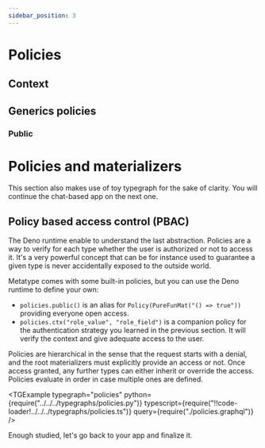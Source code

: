 ```yaml
---
sidebar_position: 3
---
```


# Policies

## Context




## Generics policies

### Public



# Policies and materializers

This section also makes use of toy typegraph for the sake of clarity. You will continue the chat-based app on the next one.


## Policy based access control (PBAC)

The Deno runtime enable to understand the last abstraction. Policies are a way to verify for each type whether the user is authorized or not to access it. It's a very powerful concept that can be for instance used to guarantee a given type is never accidentally exposed to the outside world.

Metatype comes with some built-in policies, but you can use the Deno runtime to define your own:

- `policies.public()` is an alias for `Policy(PureFunMat("() => true"))` providing everyone open access.
- `policies.ctx("role_value", "role_field")` is a companion policy for the authentication strategy you learned in the previous section. It will verify the context and give adequate access to the user.

Policies are hierarchical in the sense that the request starts with a denial, and the root materializers must explicitly provide an access or not. Once access granted, any further types can either inherit or override the access. Policies evaluate in order in case multiple ones are defined.

<TGExample
  typegraph="policies"
  python={require("../../../typegraphs/policies.py")}
  typescript={require("!!code-loader!../../../typegraphs/policies.ts")}
  query={require("./policies.graphql")}
/>

Enough studied, let's go back to your app and finalize it.
